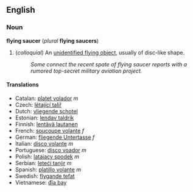 ==English==
===Noun===
'''flying saucer''' (''plural'' '''flying saucers''')

#(''colloquial'') An [[unidentified flying object]], usually of disc-like shape.
#: ''Some connect the recent spate of flying saucer reports with a rumored top-secret military aviation project.''

====Translations====
*Catalan: [[platet volador]] ''m''
*Czech: [[létající talíř]]
*Dutch: [[vliegende schotel]]
*Estonian: [[lendav taldrik]]
*Finnish: [[lentävä lautanen]]
*French: [[soucoupe volante]] ''f''
*German: [[fliegende Untertasse]] ''f''
*Italian: [[disco volante]] ''m''
*Portuguese: [[disco voador]] ''m''
*Polish: [[latający spodek]] ''m''
*Serbian: [[leteći tanjir]] ''m''
*Spanish: [[platillo volante]] ''m''
*Swedish: [[flygande tefat]]
*Vietnamese: [[đĩa bay]]